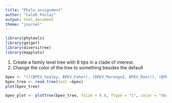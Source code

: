 ```yaml
---
title: "Phylo_assignment"
author: "Caleb Paslay"
output: html_document
theme: "journal"
---
```


```r
library(phytools)
library(geiger)
library(diversitree)
library(mapplots)
```

1. Create a family level tree with 8 tips in a clade of interest. 
2. Change the color of the tree to something besides the default

```r
bpev <- "(((BPEV_healey, BPEV_Feher), (BPEV_Marengo2, BPEV_Maor)), (BPEV_IS, BPEV_Kyosuzo), (BPEV_Santa, BPEV_Penol));"
bpev_tree <- read.tree(text =bpev)
plot(bpev_tree)

bpev_plot <- plotTree(bpev_tree, fsize = 0.8, ftype = "i", color = "darkred")
```

